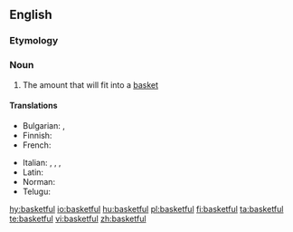 ==English==

===Etymology===
{{suffix|basket|ful|lang=en}}

===Noun===
{{en-noun|s|basketsful}}

# The amount that will fit into a [[basket]]

====Translations====
{{trans-top|the amount that will fit into a basket}}
* Bulgarian: {{t+|bg|кош|m}}, {{t+|bg|ко́шница|f}}
* Finnish: {{t|fi|korillinen}}
* French: {{t+|fr|hottée|f}}
{{trans-mid}}
* Italian: {{t+|it|corbello|m}}, {{t+|it|paniera|f}}, {{t|it|panierata|f}}, {{t|it|zanata|f}}
* Latin: {{t|la|corbis|f}}
* Norman: {{t|nrf|pannelée|f}} {{qualifier|Jersey}}
* Telugu: {{t|te|తట్టెడు}}
{{trans-bottom}}

[[hy:basketful]]
[[io:basketful]]
[[hu:basketful]]
[[pl:basketful]]
[[fi:basketful]]
[[ta:basketful]]
[[te:basketful]]
[[vi:basketful]]
[[zh:basketful]]